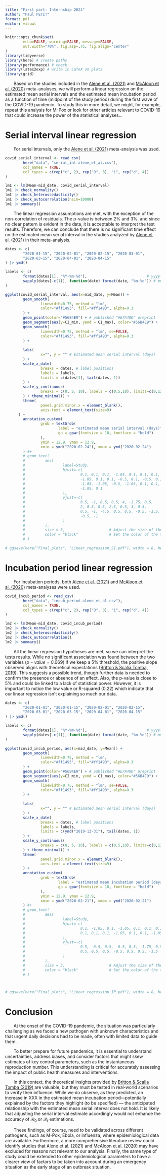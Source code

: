 ---
title: "First part: Internship 2024"
author: "Paul PETIT"
format: pdf
editor: visual
---

```{r setup, echo=FALSE, warning=FALSE, message=FALSE}
knitr::opts_chunk$set(
        echo=FALSE, warning=FALSE, message=FALSE,
        out.width="70%", fig.asp=.75, fig.align="center"
)
library(tidyverse)
library(here) # create paths
library(performance) # check
library(latex2exp) # write in LaTeX on plots
library(grid)
```

       Based on the studies included in the [Alene et al. (2021)](https://doi.org/10.1186/s12879-021-05950-x) and [McAloon et al. (2020)](https://doi.org/10.1136/bmjopen-2020-039652) meta-analyses, we will perform a linear regression on the estimated mean serial intervals and the estimated mean incubation period as a function of time (midpoint of the study period) during the first wave of the COVID-19 pandemic. To study this in more detail, we might, for example, repeat this analysis for M-Pox or look for other articles relevant to COVID-19 that could increase the power of the statistical analyses...

# Serial interval linear regression

       For serial intervals, only the [Alene et al. (2021)](https://doi.org/10.1186/s12879-021-05950-x) meta-analysis was used.

```{r si_covid_table}
covid_serial_interval <- read_csv(
        here("data", "serial_int-alene_et_al.csv"),
        col_names = TRUE,
        col_types = c(rep("c", 2), rep("D", 3), "i", rep("d", 4))
)
```

```{r si_covid_tests}
lm1 <- lm(Mean~mid_date, covid_serial_interval)
lm1 |> check_normality()
lm1 |> check_heteroscedasticity()
lm1 |> check_autocorrelation(nsim=10000)
lm1 |> summary()
```

       The linear regression assumptions are met, with the exception of the non-correlation of residuals. The p-value is between $2\%$ and $3\%$, and since no clear pattern is evident in the data, it is acceptable to interpret the test results. Therefore, we can conclude that there is no significant time effect on the estimated mean serial interval in the studies analyzed by [Alene et al. (2021)](https://doi.org/10.1186/s12879-021-05950-x) in their meta-analysis.

```{r si_covid_plot}
dates <- c(
        "2020-01-15", "2020-02-01", "2020-02-15", "2020-03-01",
        "2020-03-15", "2020-04-01", "2020-04-15"
) |> ymd()

labels <- c(
        format(dates[1], "%Y-%m-%d"),                           # yyyy-mm-dd
        sapply(dates[-c(1)], function(date) format(date, "%m-%d")) # mm-dd
)

ggplot(covid_serial_interval, aes(x=mid_date, y=Mean)) +
        geom_smooth(
                linewidth=0.75, method = "lm",
                color="#ff1493", fill="#ff1493", alpha=0.3
        ) +
        geom_point(color="#56B4E9") + # published "#E7A40D" preprint
        geom_segment(aes(y=CI_min, yend = CI_max), color="#56B4E9") +
        geom_smooth(
                linewidth=0.75, method = "lm", se=FALSE,
                color="#ff1493", fill="#ff1493", alpha=0.3
        ) +
        
        labs(
                x="", y = "" # Estimated mean serial interval (days)
        ) +
        scale_x_date(
                breaks = dates, # label positions
                labels = labels,
                limits = c(dates[1], tail(dates, 1))
        ) +
        scale_y_continuous(
                breaks = c(0, 5, 10), labels = c(0,5,10), limits=c(0,12.75)
        ) + theme_minimal() +
        theme(
                panel.grid.minor.x = element_blank(),
                axis.text = element_text(size=9)
      ) +
        annotation_custom(
                grob = textGrob(
                        label = "estimated mean serial interval (days)",
                        gp = gpar(fontsize = 18, fontface = "bold")
                ),
                ymin = 12.9, ymax = 12.9,
                xmin = ymd("2020-02-24"), xmax = ymd("2020-02-24")
        ) #+
        # geom_text(
        #         aes(
        #                 label=Study,
        #                 hjust=-c(
        #                         0.1, 0.1, 0.1, -1.05, 0.1, 0.1, 0.1,
        #                         -1.05, 0.1, 0.1, -0.5, 0.1, -0.5, 0.1,
        #                         -1.05, -1.05, -0.5, -1.05, 0.1, 0.1, -1.05,
        #                         -1.05, 0.1
        #                 ),
        #                 vjust=-c(
        #                         0.5, -1, 0.5, 0.5, 4, -1.75, 0.5,
        #                         2, 0.5, 0.5, 2.5, 0.5, 3, 0.5,
        #                         0.5, -1, -4.5, 0.5, 0.5, -0.5, -1.5,
        #                         -0.5, -1
        #                 )
        #         ),
        #         size = 3,                    # Adjust the size of the text
        #         color = "black"              # Set the color of the text
        # )

# ggsave(here("Final_plots", "Linear_regression_SI.pdf"), width = 8, height = 6)
```

# Incubation period linear regression

       For incubation periods, both [Alene et al. (2021)](https://doi.org/10.1186/s12879-021-05950-x) and [McAloon et al. (2020)](https://doi.org/10.1136/bmjopen-2020-039652) meta-analyses were used.

```{r ip_covid_table}
covid_incub_period <- read_csv(
        here("data", "incub_period-alene_et_al.csv"),
        col_names = TRUE,
        col_types = c(rep("c", 2), rep("D", 3), "i", rep("d", 4))
)
```

```{r ip_covid_tests}
lm2 <- lm(Mean~mid_date, covid_incub_period)
lm2 |> check_normality()
lm2 |> check_heteroscedasticity()
lm2 |> check_autocorrelation()
lm2 |> summary()
```

       All the linear regression hypotheses are met, so we can interpret the tests results. While no significant association was found between the two variables ($p-value = 0.069$) if we keep a $5\%$ threshold, the positive slope observed aligns with theoretical expectations ([Britton & Scalia Tomba, 2019](https://doi.org/10.1098/rsif.2018.0670)). This suggests a possible trend, though further data is needed to confirm the presence or absence of an effect. Also, the p-value is close to $5\%$ and could be linked to a lack of statistical power. However, it is important to notice the low value or R-squared ($0.22$) which indicate that our linear regression isn't explaining so much our data.

```{r ip_covid_plot}
dates <- c(
        "2020-01-01", "2020-01-15", "2020-02-01", "2020-02-15",
        "2020-03-01", "2020-03-15", "2020-04-01", "2020-04-15"
) |> ymd()

labels <- c(
        format(dates[1], "%Y-%m-%d"),                           # yyyy-mm-dd
        sapply(dates[-c(1)], function(date) format(date, "%m-%d")) # mm-dd
)

ggplot(covid_incub_period, aes(x=mid_date, y=Mean)) +
        geom_smooth(
                linewidth=0.75, method = "lm",
                color="#ff1493", fill="#ff1493", alpha=0.3
        ) +
        geom_point(color="#56B4E9") + # published "#E7A40D" preprint
        geom_segment(aes(y=CI_min, yend = CI_max), color="#56B4E9") +
        geom_smooth(
                linewidth=0.75, method = "lm", se=FALSE,
                color="#ff1493", fill="#ff1493", alpha=0.3
        ) +
        
        labs(
                x="", y = "" # Estimated mean serial interval (days)
        ) +
        scale_x_date(
                breaks = dates, # label positions
                labels = labels,
                limits = c(ymd("2019-12-31"), tail(dates, 1))
        ) +
        scale_y_continuous(
                breaks = c(0, 5, 10), labels = c(0,5,10), limits=c(0,12.75)
        ) + theme_minimal() +
        theme(
                panel.grid.minor.x = element_blank(),
                axis.text = element_text(size=9)
        ) +
        annotation_custom(
                grob = textGrob(
                        label = "estimated mean incubation period (days)",
                        gp = gpar(fontsize = 18, fontface = "bold")
                ),
                ymin = 12.9, ymax = 12.9,
                xmin = ymd("2020-02-21"), xmax = ymd("2020-02-21")
        ) #+
        # geom_text(
        #         aes(
        #                 label=Study,
        #                 hjust=-c(
        #                         0.1, -1.05, 0.1, -1.05, 0.1, 0.1, 0.1,
        #                         0.1, 0.1, 0.1, -1.05, 0.1, 0.1, -1.05
        #                 ),
        #                 vjust=-c(
        #                         0.5, -0.5, 0.5, -0.5, 0.5, -1.75, 0.5,
        #                         0.5, 0.5, 0.5, -0.5, 0.5, 0.5, -1.5
        #                 )
        #         ),
        #         size = 3,                    # Adjust the size of the text
        #         color = "black"              # Set the color of the text
        # )



# ggsave(here("Final_plots", "Linear_regression_IP.pdf"), width = 8, height = 6)
```

# Conclusion

       At the onset of the COVID-19 pandemic, the situation was particularly challenging as we faced a new pathogen with unknown characteristics and that urgent daily decisions had to be made, often with limited data to guide them.

       To better prepare for future pandemics, it is essential to understand uncertainties, address biases, and consider factors that might skew estimates of key control parameters, such as the instantaneous reproduction number. This understanding is critical for accurately assessing the impact of public health measures and interventions.

       In this context, the theoretical insights provided by [Britton & Scalia Tomba (2019)](https://doi.org/10.1098/rsif.2018.0670) are valuable, but they must be tested in real-world scenarios to verify their influence. While we do observe, as they predicted, an increase in XXX in the estimated mean incubation period—potentially explained by the factors they highlight (to be specified) — the anticipated relationship with the estimated mean serial interval does not hold. It is likely that adjusting the serial interval estimate accordingly would not enhance the accuracy of $\mathcal{R}_0$ or $\mathcal{R}_t$ estimations.

       These findings, of course, need to be validated across different pathogens, such as M-Pox, Ebola, or influenza, where epidemiological data are available. Furthermore, a more comprehensive literature review could identify studies that [Alene et al. (2021)](https://doi.org/10.1186/s12879-021-05950-x) and [McAloon et al. (2020)](https://doi.org/10.1136/bmjopen-2020-039652) may have excluded for reasons not relevant to our analysis. Finally, the same type of study could be extended to other epidemiological parameters to have a clearer view of factors to be taken into account during an emergency situation as the early stage of an outbreak situation.
